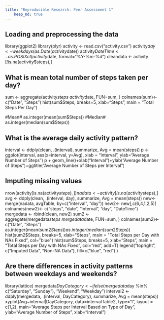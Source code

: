 ```yaml
---
title: "Reproducible Research: Peer Assessment 1"
    keep_md: true
---
```



## Loading and preprocessing the data

library(ggplot2)
library(plyr)
activity <- read.csv("activity.csv")
activity$day <- weekdays(as.Date(activity$date))
activity$DateTime<- as.POSIXct(activity$date, format="%Y-%m-%d")
cleandata <- activity [!is.na(activity$steps),]

## What is mean total number of steps taken per day?

sum <- aggregate(activity$steps ~ activity$date, FUN=sum, )
colnames(sum)<- c("Date", "Steps")
hist(sum$Steps, breaks=5, xlab="Steps", main = "Total Steps Per Day")

#Mean# as.integer(mean(sum$Steps))
#Median# as.integer(median(sum$Steps))

## What is the average daily activity pattern?

interval <- ddply(clean, .(interval), summarize, Avg = mean(steps))
p <- ggplot(interval, aes(x=interval, y=Avg), xlab = "Interval", ylab="Average Number of Steps")
p + geom_line()+xlab("Interval")+ylab("Average Number of Steps")+ggtitle("Average Number of Steps per Interval")

## Imputing missing values

nrow(activity[is.na(activity$steps),])
nadata<- activity[is.na(activity$steps),]
avg <- ddply(clean, .(interval, day), summarize, Avg = mean(steps))
new<-merge(nadata, avgTable, by=c("interval", "day"))
new2<- new[,c(6,4,1,2,5)]
colnames(new2)<- c("steps", "date", "interval", "day", "DateTime")
mergedata <- rbind(clean, new2)
sum2 <- aggregate(mergedata$steps ~ mergedata$date, FUN=sum, )
colnames(sum2)<- c("Date", "Steps")
as.integer(mean(sum2$Steps))
as.integer(median(sum2$Steps))
hist(sum2$Steps, breaks=5, xlab="Steps", main = "Total Steps per Day with NAs Fixed", col="blue")
hist(sum$Steps, breaks=5, xlab="Steps", main = "Total Steps per Day with NAs Fixed", col="red", add=T)
legend("topright", c("Imputed Data", "Non-NA Data"), fill=c("blue", "red") )

## Are there differences in activity patterns between weekdays and weekends?

library(lattice)
mergedata$DayCategory <- ifelse(mergedata$day %in% c("Saturday", "Sunday"), "Weekend", "Weekday")
interval2 <- ddply(mergedata, .(interval, DayCategory), summarize, Avg = mean(steps))
xyplot(Avg~interval|DayCategory, data=intervalTable2, type="l",  layout = c(1,2), main="Average Steps per Interval Based on Type of Day", ylab="Average Number of Steps", xlab="Interval")
